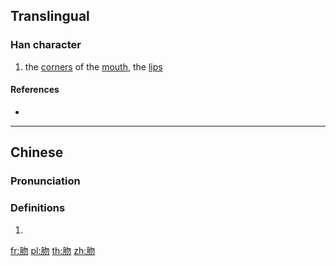 {{character info/new}}
==Translingual==

===Han character===
{{Han char|rn=130|rad=肉|as=04|sn=8|four=|canj=BPHH|ids=⿰[[肉|⺼]][[勿]]}}

# the [[corner]]s of the [[mouth]], the [[lip]]s

====References====
* {{Han ref|kx=0976.160|dkj=29320|dj=1427.290|hdz=32051.040|uh=80B3|ud=32947}}

----

==Chinese==
{{zh-forms}}

===Pronunciation===
{{zh-pron
|m=wěn
|c=man5
|mc=
|oc=
|ma=
|cat=n
}}

===Definitions===
{{zh-hanzi}}

# {{rfdef|lang=zh}}

[[fr:肳]]
[[pl:肳]]
[[th:肳]]
[[zh:肳]]